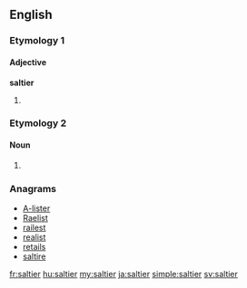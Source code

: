 ==English==

===Etymology 1===

====Adjective====
'''saltier'''

# {{en-comparative of|salty}}

===Etymology 2===

====Noun====
{{en-noun}}

# {{alternative form of|saltire}}

{{Webster 1913}}

===Anagrams===
* [[A-lister#English|A-lister]]
* [[Raelist#English|Raelist]]
* [[railest#English|railest]]
* [[realist#English|realist]]
* [[retails#English|retails]]
* [[saltire#English|saltire]]

[[fr:saltier]]
[[hu:saltier]]
[[my:saltier]]
[[ja:saltier]]
[[simple:saltier]]
[[sv:saltier]]